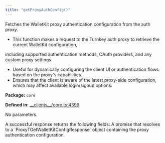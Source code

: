 ```yaml
---
title: "getProxyAuthConfig()"
---
```



<H3Bordered text="Overview" />

Fetches the WalletKit proxy authentication configuration from the auth proxy.

<ul>
  <li>This function makes a request to the Turnkey auth proxy to retrieve the current WalletKit configuration,</li>
</ul>

including supported authentication methods, OAuth providers, and any custom proxy settings.

<ul>
  <li>Useful for dynamically configuring the client UI or authentication flows based on the proxy's capabilities.</li>
  <li>Ensures that the client is aware of the latest proxy-side configuration, which may affect available login/signup options.</li>
</ul>

<p><strong>Package:</strong> <code>core</code></p>

<p><strong>Defined in:</strong> <a href="https://github.com/tkhq/sdk/blob/main/packages/core/src/__clients__/core.ts#L4399">__clients__/core.ts:4399</a></p>

<H3Bordered text="Parameters" />

<p>No parameters.</p>

<H3Bordered text="Response" />
A successful response returns the following fields:

<ResponseField name="returns" type="ProxyTGetWalletKitConfigResponse" required={true} >
  A promise that resolves to a `ProxyTGetWalletKitConfigResponse` object containing the proxy authentication configuration.
</ResponseField>
